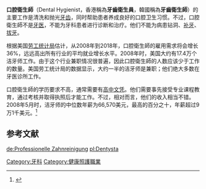{{merge from|口腔衛生師|time=2018-08-24T03:29:31+00:00}}
'''口腔衛生師'''（Dental Hygienist，香港稱為'''牙齒衛生員'''，韓國稱為'''牙齒衛生師'''）的主要工作是清洗和抛光[[牙齿|牙齿]]，同时帮助患者养成良好的口腔卫生习惯。不过，口腔衛生師不是[[牙医|牙医]]，不能为牙科患者进行诊断和治疗。他们不能为病患钻洞、[[补牙|补牙]]、[[拔牙|拔牙]]。

根据美国[[劳工统计局|劳工统计局]]估计，从2008年到2018年，口腔衛生師的雇用需求将会增长36%，远远高出所有行业的平均就业增长水平。2008年时，美国大约有17.4万个洁牙师工作。由于这个行业兼职情况很普遍，因此口腔衛生師的人数应该少于工作的数量。美国劳工统计局的数据显示，大约一半的洁牙师是兼职；他们绝大多数在牙医诊所工作。

口腔衛生師的学历要求不高，通常需要有[[高中文凭|高中文凭]]。他们需要事先接受专业课程教育，通过考核并取得执照后才能工作。不过，相对而言，他们的收入相当不错。2008年5月时，洁牙师的中位数年薪为66,570美元，最高的百分之十，年薪超过9万1千美元。<ref>{{Cite web |url=http://www.voanews.com/chinese/news/Hot-Job-Series-Dental-Hygienists-20100418-91421314.html |title=《未来的热门职业》系列报导：口腔衛生師 |access-date=2011-02-03 |archive-date=2011-08-14 |archive-url=https://web.archive.org/web/20110814034946/http://www.voanews.com/chinese/news/Hot-Job-Series-Dental-Hygienists-20100418-91421314.html |dead-url=no }}</ref>

==参考文献==
{{reflist}}
{{VOA}}
[[Category:牙科|Category:牙科]]
[[Category:健康照護職業|Category:健康照護職業]]

[[de:Professionelle_Zahnreinigung|de:Professionelle Zahnreinigung]]
[[pl:Dentysta|pl:Dentysta]]